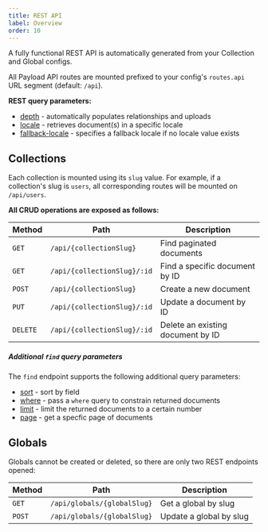```yaml
---
title: REST API
label: Overview
order: 10
---
```


<Banner>
  A fully functional REST API is automatically generated from your Collection and Global configs.
</Banner>

All Payload API routes are mounted prefixed to your config's `routes.api` URL segment (default: `/api`).

**REST query parameters:**

- [depth](/docs/getting-started/concepts#depth) - automatically populates relationships and uploads
- [locale](/docs/configuration/localization#retrieving-localized-docs) - retrieves document(s) in a specific locale
- [fallback-locale](/docs/configuration/localization#retrieving-localized-docs) - specifies a fallback locale if no locale value exists

## Collections

Each collection is mounted using its `slug` value. For example, if a collection's slug is `users`, all corresponding routes will be mounted on `/api/users`.

**All CRUD operations are exposed as follows:**

| Method   | Path                        | Description                            |
| -------- | --------------------------- | -------------------------------------- |
| `GET`    | `/api/{collectionSlug}`     | Find paginated documents               |
| `GET`    | `/api/{collectionSlug}/:id` | Find a specific document by ID         |
| `POST`   | `/api/{collectionSlug}`     | Create a new document                  |
| `PUT`    | `/api/{collectionSlug}/:id` | Update a document by ID                |
| `DELETE` | `/api/{collectionSlug}/:id` | Delete an existing document by ID      |

##### Additional `find` query parameters

The `find` endpoint supports the following additional query parameters:

- [sort](/docs/queries/overview#sort) - sort by field
- [where](/docs/queries/overview) - pass a `where` query to constrain returned documents
- [limit](/docs/queries/pagination#pagination-controls) - limit the returned documents to a certain number
- [page](/docs/queries/pagination#pagination-controls) - get a specfic page of documents

## Globals

Globals cannot be created or deleted, so there are only two REST endpoints opened:

| Method   | Path                        | Description             |
| -------- | --------------------------- | ----------------------- |
| `GET`    | `/api/globals/{globalSlug}` | Get a global by slug    |
| `POST`   | `/api/globals/{globalSlug}` | Update a global by slug |
